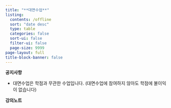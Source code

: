 ```yaml
---
title: "**대면수업**"
listing:
  contents: /offline
  sort: "date desc"
  type: table
  categories: false
  sort-ui: false
  filter-ui: false
  page-size: 9999
page-layout: full
title-block-banner: false
---
```


**공지사항** 

- 대면수업은 학점과 무관한 수업입니다. (대면수업에 참여하지 않아도 학점에 불이익이 없습니다) 

**강의노트** 